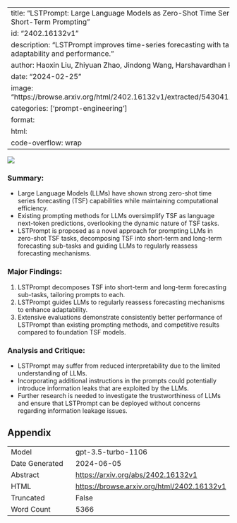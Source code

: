 
---
title: "LSTPrompt: Large Language Models as Zero-Shot Time Series Forecasters by Long-Short-Term Prompting"
id: "2402.16132v1"
description: "LSTPrompt improves time-series forecasting with tailored prompts for better adaptability and performance."
author: Haoxin Liu, Zhiyuan Zhao, Jindong Wang, Harshavardhan Kamarthi, B. Aditya Prakash
date: "2024-02-25"
image: "https://browse.arxiv.org/html/2402.16132v1/extracted/5430411/content/Picture/ablation.png"
categories: ['prompt-engineering']
format:
  html:
    code-overflow: wrap
---

![](https://browse.arxiv.org/html/2402.16132v1/extracted/5430411/content/Picture/ablation.png)

### **Summary:**
- Large Language Models (LLMs) have shown strong zero-shot time series forecasting (TSF) capabilities while maintaining computational efficiency.
- Existing prompting methods for LLMs oversimplify TSF as language next-token predictions, overlooking the dynamic nature of TSF tasks.
- LSTPrompt is proposed as a novel approach for prompting LLMs in zero-shot TSF tasks, decomposing TSF into short-term and long-term forecasting sub-tasks and guiding LLMs to regularly reassess forecasting mechanisms.

### **Major Findings:**
1. LSTPrompt decomposes TSF into short-term and long-term forecasting sub-tasks, tailoring prompts to each.
2. LSTPrompt guides LLMs to regularly reassess forecasting mechanisms to enhance adaptability.
3. Extensive evaluations demonstrate consistently better performance of LSTPrompt than existing prompting methods, and competitive results compared to foundation TSF models.

### **Analysis and Critique:**
- LSTPrompt may suffer from reduced interpretability due to the limited understanding of LLMs.
- Incorporating additional instructions in the prompts could potentially introduce information leaks that are exploited by the LLMs.
- Further research is needed to investigate the trustworthiness of LLMs and ensure that LSTPrompt can be deployed without concerns regarding information leakage issues.

## Appendix

|          |          |
|----------|----------|
| Model     | gpt-3.5-turbo-1106       |
| Date Generated     | 2024-06-05       |
| Abstract | [https://arxiv.org/abs/2402.16132v1](https://arxiv.org/abs/2402.16132v1)        |
| HTML     | [https://browse.arxiv.org/html/2402.16132v1](https://browse.arxiv.org/html/2402.16132v1)       |
| Truncated       | False       |
| Word Count       | 5366       |